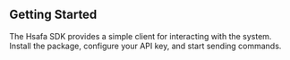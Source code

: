 ## Getting Started

The Hsafa SDK provides a simple client for interacting with the system. Install the package, configure your API key, and start sending commands.
